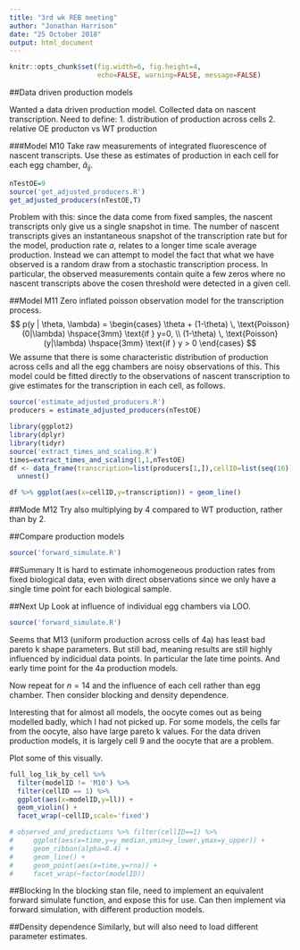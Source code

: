```yaml
---
title: "3rd wk REB meeting"
author: "Jonathan Harrison"
date: "25 October 2018"
output: html_document
---
```


```r
knitr::opts_chunk$set(fig.width=6, fig.height=4,
                      echo=FALSE, warning=FALSE, message=FALSE)
```

##Data driven production models

Wanted a data driven production model. Collected data on nascent transcription.
Need to define:
1. distribution of production across cells
2. relative OE producton vs WT production

###Model M10
Take raw measurements of integrated fluorescence of nascent transcripts. 
Use these as estimates of production in each cell for each egg chamber, $\hat{a}_{ij}$.
```r
nTestOE=9
source('get_adjusted_producers.R')
get_adjusted_producers(nTestOE,T)
```

Problem with this: since the data come from fixed samples, the nascent transcripts only give us a single snapshot in time.
The number of nascent transcripts gives an instantaneous snapshot of the transcription rate but for the model, production rate $a$, relates to a longer time scale average production.
Instead we can attempt to model the fact that what we have observed is a random draw from a stochastic transcription process.
In particular, the observed measurements contain quite a few zeros where no nascent transcripts above the cosen threshold were detected in a given cell. 

##Model M11
Zero inflated poisson observation model for the transcription process.
$$
p(y | \theta, \lambda) =
\begin{cases}
\theta + (1-\theta) \, \text{Poisson}(0|\lambda) \hspace{3mm} \text{if } y=0, \\
(1-\theta) \, \text{Poisson}(y|\lambda) \hspace{3mm} \text{if } y > 0
\end{cases}
$$
We assume that there is some characteristic distribution of production across cells and all the egg chambers are noisy observations of this.
This model could be fitted directly to the observations of nascent transcription to give estimates for the transcription in each cell, as follows.

```r
source('estimate_adjusted_producers.R')
producers = estimate_adjusted_producers(nTestOE)

library(ggplot2)
library(dplyr)
library(tidyr)
source('extract_times_and_scaling.R')
times=extract_times_and_scaling(1,1,nTestOE)
df <- data_frame(transcription=list(producers[1,]),cellID=list(seq(16))) %>%
  unnest()

df %>% ggplot(aes(x=cellID,y=transcription)) + geom_line()
```

##Mode M12
Try also multiplying by 4 compared to WT production, rather than by 2.

##Compare production models
```r
source('forward_simulate.R')
```



##Summary
It is hard to estimate inhomogeneous production rates from fixed biological data, even with direct observations since we only have a single time point for each biological sample.


##Next Up
Look at influence of individual egg chambers via LOO.
```r

source('forward_simulate.R')

```

Seems that M13 (uniform production across cells of 4a) has least bad pareto k shape parameters. But still bad, meaning results are still highly influenced by indicidual data points. In particular the late time points. 
And early time point for the 4a production models.

Now repeat for $n=14$ and the influence of each cell rather than egg chamber. Then consider blocking and density dependence. 


Interesting that for almost all models, the oocyte comes out as being modelled badly, which I had not picked up. 
For some models, the cells far from the oocyte, also have large pareto k values.
For the data driven production models, it is largely cell 9 and the oocyte that are a problem.

Plot some of this visually.
```r

full_log_lik_by_cell %>%
  filter(modelID != 'M10') %>%
  filter(cellID == 1) %>%
  ggplot(aes(x=modelID,y=ll)) +
  geom_violin() + 
  facet_wrap(~cellID,scale='fixed')

# observed_and_predictions %>% filter(cellID==1) %>%
#     ggplot(aes(x=time,y=y_median,ymin=y_lower,ymax=y_upper)) +
#     geom_ribbon(alpha=0.4) +
#     geom_line() +
#     geom_point(aes(x=time,y=rna)) +
#     facet_wrap(~factor(modelID))  

```


##Blocking
In the blocking stan file, need to implement an equivalent forward simulate function, and expose this for use. 
Can then implement via forward simulation, with different production models.

##Density dependence
Similarly, but will also need to load different parameter estimates. 


